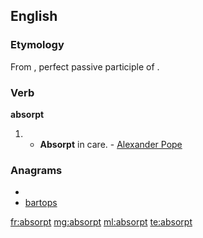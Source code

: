 ==English==

===Etymology===
From {{etyl|la}} {{term|absorptus|lang=la}}, perfect passive participle of {{term|absorbeo|absorbeō|absorb|lang=la}}.

===Verb===
'''absorpt'''

# {{past participle of|absorb}}
#* '''Absorpt''' in care. - [[w:Alexander Pope|Alexander Pope]]

===Anagrams===
* {{alphagram|aboprst}}
* [[bartops#English|bartops]]

[[fr:absorpt]]
[[mg:absorpt]]
[[ml:absorpt]]
[[te:absorpt]]